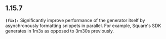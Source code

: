 ## 1.15.7
**`(fix):`** Significantly improve performance of the generator itself by asynchronously formatting snippets in parallel.
For example, Square's SDK generates in 1m3s as opposed to 3m30s previously.


